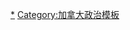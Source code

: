 {{NoteTA
|1=zh-hans:公共安全;zh-hk:公眾安全;zh-mo:公共安全;zh-tw:公共安全;
}}
{{Navbox Canada
| name      = 加拿大聯邦政府架構
| state     = {{{state<includeonly>|collapsed</includeonly>}}}
| title     = [[加拿大聯邦政府架構|<span style="color:black;">加拿大联邦政府机构</span>]]
| image     = [[File:Flag of Canada.svg|150px]]
| leaf      = yes
| listclass = hlist

| group1 = 主要部门
| list1  =
* [[加拿大農業及農業食品部|农业与农业食品部]]
* [[加拿大文化遺產部|文化遗产部]]
* [[加拿大就业及社会发展部|就业和社会发展部]]
* [[加拿大環境部|环境及气候变化部]]
* [[加拿大財政部|财政部]]
* [[加拿大漁業及海洋部|渔业和海洋部]]
* [[加拿大全球事务部|全球事务部]]
* [[加拿大衛生部|卫生部]]
* [[加拿大移民、難民及公民部|移民、难民与公民部]]
* [[加拿大官方與原住民關係及北方事務部|官方與原住民關係及北方事務部]]
* [[加拿大工業部|创新、科学与经济发展部]]
* [[加拿大司法部|司法部]]
* [[加拿大國防部|国防部]]
* [[加拿大自然資源部|自然资源部]]
* {{tsl|en|Privy Council Office (Canada)|加拿大枢密院办公室|枢密院办公室}}
* [[加拿大公共安全部|公共安全部]]
* [[加拿大公務及採購部|公共服务与采购部]]
* [[加拿大交通部|交通部]]
* [[加拿大退伍军人部|退伍军人事务部]]
* {{tsl|en|Department for Women and Gender Equality|加拿大妇女与两性平等部|妇女与两性平等部}}
| group2 = 主要机构
| list2  =
* [[加拿大銀行]]
* [[加拿大边境服务局]]
* {{tsl|en|Canada Infrastructure Bank|加拿大基础设施银行}}
* {{tsl|en|Canada Mortgage and Housing Corporation|加拿大住房抵押贷款公司}}
* {{tsl|en|Canada Pension Plan|加拿大退休金计划|加拿大退休金计划投资委员会}}
* [[加拿大税务局]]
* [[加拿大國防總部]]
* [[加拿大海岸警卫队]]
* [[加拿大食品檢驗局]]
* {{tsl|en|Canadian Nuclear Safety Commission|加拿大核安全委员会}}
* [[加拿大太空局|加拿大航天局]]
* [[加拿大地質調查局]]
* [[加拿大国家研究委员会]]
* [[加拿大公园局]]
* [[加拿大公共卫生局]]
* [[加拿大檢控署]]
* [[皇家加拿大騎警]]
* {{tsl|en|Service Canada|加拿大服务局}}
* [[加拿大統計局]]
| group3 = 已撤销部门
| list3  =
* {{tsl|en|Canadian International Development Agency|加拿大国际开发署}}
* {{tsl|en|Department of Soldiers' Civil Re-establishment|加拿大军人民事重建部|军人民事重建部}}
* {{tsl|en|Passport Canada|加拿大护照署}}
* [[加拿大法務部長|法務部]]
* [[加拿大印地安及北方事務部|印第安及北方事务部]]
}}
<noinclude>
[[Category:加拿大聯邦部門|*]]
[[Category:加拿大政治模板]]
</noinclude>